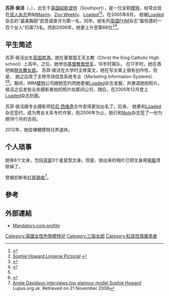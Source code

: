 {{Adult bio
| gender = female
| photo = 
| birth =        {{birth date and age|df=yes|1983|2|24}}
| location =     {{UK}}[[紹斯波特|紹斯波特]]
| birthname =    Sophie Amanda Howard
| measurements = 32G-26-34（G罩杯）
| height =       {{height|ft=5|in=8|wiki=yes}}
| eye color =    藍色
| hair color =   棕色
| natural bust = Yes
| homepage =     
}}
'''苏菲·侯活'''（'''{{lang|en|Sophie Howard}}'''，{{bd|1983年|2月24日}}），出生于[[英国|英国]][[紹斯波特|紹斯波特]]（Southport），是一位全职[[模特|模特]]，经常出现在[[成人杂志|成人杂志]]例如[[Maxim|Maxim]]、[[Zoo_Weekly|Zoo Weekly]]、[[Loaded|Loaded]]<ref name=autogenerated1>{{cite web|title=Sophie Howard — Bosom buddy|url=http://www.fhm.com/girls/covergirls/sophie-howard|publisher=FHM|access-date=26 December 2012|quote=Sophie Howard has graced Page 3, Nuts, Loaded and of course FHM in her time.|archive-url=https://web.archive.org/web/20140219042724/http://www.fhm.com/girls/covergirls/sophie-howard|archive-date=19 February 2014}}</ref><ref>[http://www.zimbio.com/Sophie+Howard/articles/6/Sophie+Howard+Lingerie+Pictorial Sophie Howard Lingerie Pictorial] {{webarchive|url=https://web.archive.org/web/20120229004542/http://www.zimbio.com/Sophie+Howard/articles/6/Sophie+Howard+Lingerie+Pictorial |date=29 February 2012 }}</ref>。在2005年8月， 她被[[Loaded|Loaded]]杂志的“最美胸部”民意调查评为第一名，同年，她名列[[英国|英国]][[FHM|FHM]]杂志“最性感的一百个女人”的第73名。而到2006年，她更上升至第68位<ref>{{citation|title=Sophie Howard Bosom Buddy|date=19 June 2014|url=http://www.fhm.com/girls/covergirls/sophie-howard|archive-url=https://web.archive.org/web/20140219042724/http://www.fhm.com/girls/covergirls/sophie-howard|archive-date=19 February 2014}}</ref><ref>{{citation|title=Keira tops world's sexiest women poll|date=27 April 2006|url=http://www.irishexaminer.com/breakingnews/ireland/cwojgbaugboj/|publisher=Irish Examiner.com|accessdate=9 May 2010|archive-date=2018-02-10|archive-url=https://web.archive.org/web/20180210235201/https://www.irishexaminer.com/breakingnews/ireland/cwojgbaugboj/|dead-url=no}}</ref>。

==平生简述==
苏菲·侯活出生[[英国|英国]][[南港_(默西塞德郡)|南港]]。她在基督国王天主教（Christ the King Catholic High school）上高中。之后，她参加[[基督教救世军|基督教救世军]]，16岁时离队。 在17岁时，她在酒吧做[[脱衣舞女郎|脱衣舞女郎]]。 苏菲·侯活在大学时主修英文，她在写文章上很有创作性，但是， 她之后改了主修市场信息系统专业（Marketing Information Systems）<ref name=autogenerated1 /><ref name=O&SA>{{citation|first=John|last=Siddle|title=Page three model Sophie Howard heads to Edge Hill to be a student|publisher=Ormskirk & Skelmersdale Advertiser|date=August 2009|url=http://www.osadvertiser.co.uk/news/ormskirk-news/2009/08/20/page-three-model-sophie-howard-heads-to-edge-hill-to-be-a-student-80904-24489121/|accessdate=2020-07-03|archive-date=2013-05-17|archive-url=https://web.archive.org/web/20130517052048/http://www.osadvertiser.co.uk/news/ormskirk-news/2009/08/20/page-three-model-sophie-howard-heads-to-edge-hill-to-be-a-student-80904-24489121/|dead-url=no}}</ref>。期间，IMM[[模特|模特]]公司跟她签约而她更被[[Loaded|Loaded]]杂志发掘，并邀请她拍照片。侯活之后发些业余摄影者拍的照片给那间公司，随后，在2005年12月登上[[Loaded|Loaded]]杂志封面。

苏菲·侯活跟专业摄影师[[珍尼·西维奇|珍尼·西维奇]]合作变得更加出名了。后来， 她更和[[Loaded|Loaded]]杂志签约，成为男女关系专栏作家，到2006年为止，她已和[[Nuts|Nuts]]杂志签了一份为期18个月的合同。

2012年，她從裸體模特兒界退休。

==个人琐事==
她有6个文身，包括[[背部|背部]]3个星星型文身。但是，拍出来的相片已把文身用[[电脑|电脑]]清除掉了。

曾被診断有[[红斑狼疮|红斑狼疮]]<ref>[https://web.archive.org/web/20101024173011/http://www.lupus.org.uk/aboutus/aboutus_Sophie%20Howard.htm Angie Davidson interviews top glamour model Sophie Howard] Lupus.org.uk. Retrieved on 21 November 2008</ref>。

==參考==
{{reflist}}

==外部連結==
*[https://web.archive.org/web/20130915093708/http://www.mandatory.com/girls/Sophie-Howard Mandatory.com profile]

{{DEFAULTSORT:Howard, Sophie}}
[[Category:英國女性色情模特兒|Category:英國女性色情模特兒]]
[[Category:三版女郎|Category:三版女郎]]
[[Category:紅斑性狼瘡患者|Category:紅斑性狼瘡患者]]